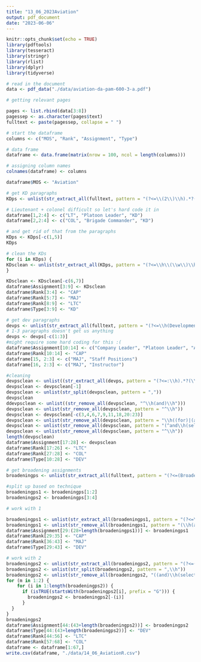 ```yaml
---
title: "13_06_2023Aviation"
output: pdf_document
date: "2023-06-06"
---
```


```r
knitr::opts_chunk$set(echo = TRUE)
library(pdftools)
library(tesseract)
library(stringr)
library(rlist)
library(dplyr)
library(tidyverse)
```

```r
# read in the document
data <- pdf_data("./data/aviation-da-pam-600-3-a.pdf")

# getting relevant pages

pages <- list.rbind(data[3:8])
pagessep <- as.character(pages$text)
fulltext <- paste(pagessep, collapse = " ")
```

```r
# start the dataframe
columns <- c("MOS", "Rank", "Assignment", "Type")

# data frame
dataframe <- data.frame(matrix(nrow = 100, ncol = length(columns)))

# assigning column names
colnames(dataframe) <- columns

dataframe$MOS <- "Aviation"
```


```r
# get KD paragraphs
KDps <- unlist(str_extract_all(fulltext, pattern = "(?<=\\(2\\)\\h).*?(?=\\(3\\)\\h)"))

# Lieutenant + colonel difficult so let's hard code it in
dataframe[1,2:4] <- c("LT", "Platoon Leader", "KD")
dataframe[2,2:4] <- c("COL", "Brigade Commander", "KD")

# and get rid of that from the paragraphs
KDps <- KDps[-c(1,5)]
KDps
```

```r
# clean the KDs
for (i in KDps) {
KDsclean <- unlist(str_extract_all(KDps, pattern = "(?<=\\h\\(\\w\\)\\h).*?(?=(\\h\\(\\w\\)\\h)|(\\.\\h$))"))
}

KDsclean <- KDsclean[-c(6,7)]
dataframe$Assignment[3:9] <- KDsclean
dataframe$Rank[3:4] <- "CAP"
dataframe$Rank[5:7] <- "MAJ"
dataframe$Rank[8:9] <- "LTC"
dataframe$Type[3:9] <- "KD"
```

```r
# get dev paragraphs
devps <- unlist(str_extract_all(fulltext, pattern = "(?<=\\h(Developmental assignments)\\.\\h).*?(?=\\h\\(\\d\\))"))
# 1-3 paragraphs doesn't get us anything 
devps <- devps[-c(1:3)]
#might require some hard coding for this :(
dataframe$Assignment[10:14] <- c("Company Leader", "Platoon Leader", "ADAM Staff", "CTC/observer/controller Staff", "Small group instructor")
dataframe$Rank[10:14] <- "CAP"
dataframe[15, 2:3] <- c("MAJ", "Staff Positions")
dataframe[16, 2:3] <- c("MAJ", "Instructor")

#cleaning
devpsclean <- unlist((str_extract_all(devps, pattern = "(?<=:\\h).*?(\\.)")))
devpsclean <- devpsclean[-1]
devpsclean <- unlist(str_split(devpsclean, pattern = ","))
devpsclean
ddevpsclean <- unlist((str_remove_all(devpsclean, "^\\h(and)\\h")))
devpsclean <- unlist(str_remove_all(devpsclean, pattern = "^\\h"))
devpsclean <- devpsclean[-c(3,4,6,7,9,11,18,20:23)]
devpsclean <- unlist(str_remove_all(devpsclean, pattern = "\\h((for)|(at)|(positions)).*$"))
devpsclean <- unlist(str_remove_all(devpsclean, pattern = "(^and\\h(selected))|(\\.$)"))
devpsclean <- unlist(str_remove_all(devpsclean, pattern = "^\\h"))
length(devpsclean)
dataframe$Assignment[17:28] <- devpsclean
dataframe$Rank[17:26] <- "LTC"
dataframe$Rank[27:28] <- "COL"
dataframe$Type[10:28] <- "DEV"
```

```r
# get broadening assignments
broadeningps <- unlist(str_extract_all(fulltext, pattern = "(?<=(Broadening)\\h((assignments)|(assignment))\\.\\h).*?(?=\\h\\(\\d\\))"))

#split up based on technique
broadeningps1 <- broadeningps[1:2]
broadeningps2 <- broadeningps[3:4]

```

```r
# work with 1

broadeningps1 <- unlist(str_extract_all(broadeningps1, pattern = "(?<=\\h\\(\\w\\)\\h).*?(?=(\\.)|$)"))
broadeningps1 <- unlist(str_remove_all(broadeningps1, pattern = "(\\h(at).*$)|(\\(.*$)"))
dataframe$Assignment[29:(28+length(broadeningps1))] <- broadeningps1
dataframe$Rank[29:35] <- "CAP"
dataframe$Rank[36:43] <- "MAJ"
dataframe$Type[29:43] <- "DEV"
```

```r
# work with 2
broadeningps2 <- unlist(str_extract_all(broadeningps2, pattern = "(?<=(broadening)\\h(assignments).{2}).*?(?=\\.)"))
broadeningps2 <- unlist(str_split(broadeningps2, pattern = ",\\h"))
broadeningps2 <- unlist(str_remove_all(broadeningps2, "((and)\\h(selected)\\h)|((?<=(assignments)).*$)|(\\hfor.*$)"))
for (m in 1:2) {
    for (i in 1:length(broadeningps2)) {
      if (isTRUE(startsWith(broadeningps2[i], prefix = "G"))) { 
        broadeningps2 <- broadeningps2[-(i)]
      }
  }
}
broadeningps2
dataframe$Assignment[44:(43+length(broadeningps2))] <- broadeningps2
dataframe$Type[44:(43+length(broadeningps2))] <- "DEV"
dataframe$Rank[44:56] <- "LTC"
dataframe$Rank[57:68] <- "COL"
dataframe <- dataframe[1:67,]
write.csv(dataframe, "./data/14_06_AviationR.csv")
```

